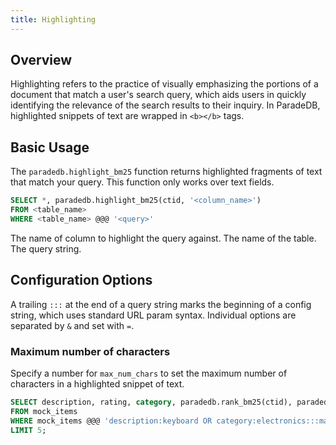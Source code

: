 ```yaml
---
title: Highlighting
---
```


## Overview

Highlighting refers to the practice of visually emphasizing the portions of a document that match a user's
search query, which aids users in quickly identifying the relevance of the search results to
their inquiry. In ParadeDB, highlighted snippets of text are wrapped in `<b></b>` tags.

## Basic Usage

The `paradedb.highlight_bm25` function returns highlighted fragments of text that match your
query. This function only works over text fields.

```sql
SELECT *, paradedb.highlight_bm25(ctid, '<column_name>')
FROM <table_name>
WHERE <table_name> @@@ '<query>'
```

<ParamField body="column_name" required>
  The name of column to highlight the query against.
</ParamField>
<ParamField body="table_name" required>
  The name of the table.
</ParamField>
<ParamField body="query" required>
  The query string.
</ParamField>

## Configuration Options

A trailing `:::` at the end of a query string marks the beginning of a config string, which uses standard
URL param syntax. Individual options are separated by `&` and set with `=`.

### Maximum number of characters

Specify a number for `max_num_chars` to set the maximum number of characters in a
highlighted snippet of text.

```sql
SELECT description, rating, category, paradedb.rank_bm25(ctid), paradedb.highlight_bm25(ctid, 'description')
FROM mock_items
WHERE mock_items @@@ 'description:keyboard OR category:electronics:::max_num_chars=14'
LIMIT 5;
```
